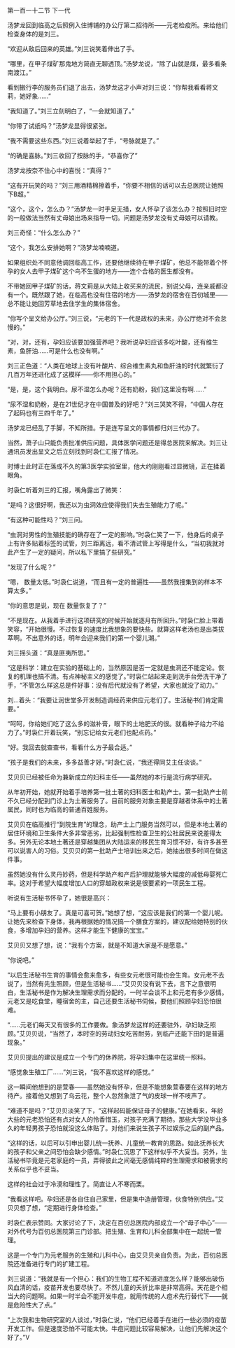 

第一百一十二节 下一代

汤梦龙回到临高之后照例入住博铺的办公厅第二招待所――元老检疫所。来给他们检查身体的是刘三。

“欢迎从敌后回来的英雄。”刘三说笑着伸出了手。

“哪里，在甲子煤矿那鬼地方简直无聊透顶。”汤梦龙说，“除了山就是煤，最多看条南渡江。”

看到搬行李的服务员们退了出去，汤梦龙这才小声对刘三说：“你帮我看看蒋文莉，她好象……”

“我知道了。”刘三立刻明白了，“一会就知道了。”

“你带了试纸吗？”汤梦龙显得很紧张。

“我不需要这些东西。”刘三说着举起了手，“号脉就是了。”

“的确是喜脉。”刘三收回了按脉的手，“恭喜你了”

汤梦龙按奈不住心中的喜悦：“真得？”

“这有开玩笑的吗？”刘三用酒精棉擦着手，“你要不相信的话可以去总医院让她照下B超。”

“这个，这个，怎么办？”汤梦龙一时手足无措，女人怀孕了该怎么办？按照旧时空的一般做法当然有丈母娘出场来指导一切。问题是汤梦龙没有丈母娘可以请教。

刘三奇怪：“什么怎么办？”

“这个，我怎么安排她啊？”汤梦龙喃喃道。

如果组织处不同意他调回临高工作，还要他继续待在甲子煤矿，他总不能带着个怀孕的女人去甲子煤矿这个鸟不生蛋的地方――连个合格的医生都没有。

不带她回甲子煤矿的话，蒋文莉是从大陆上收买来的流民，别说父母，连亲戚都没有一个。既然跟了她，在临高也没有住宿的地方――汤梦龙的宿舍在百仞城里――总不能让她回芳草地去住学生的集体宿舍。

“你写个呈文给办公厅。”刘三说，“元老的下一代是政权的未来，办公厅绝对不会怠慢的。”

“对，对，还有，孕妇应该要加强营养吧？我听说孕妇应该多吃叶酸，还有维生素，鱼肝油……可是什么也没有啊。”

刘三正色道：“人类在地球上没有叶酸片、综合维生素丸和鱼肝油的时代就繁衍了几百万年还进化成了这模样――你不用担心的。”

“是，是，这个我明白。尿不湿怎么办呢？还有奶粉，我们这里没有啊……”

“尿不湿和奶粉，是在21世纪才在中国普及的好吧？”刘三哭笑不得，“中国人存在了起码也有三四千年了。”

汤梦龙已经乱了手脚，不知所措。于是连写呈文的事情都归刘三代办了。

当然，萧子山只能负责批准供应问题，具体医学问题还是得总医院来解决。刘三让通讯员发出呈文之后立刻找到时袅仁汇报了情况。

时博士此时正在落成不久的第3医学实验室里，他大约刚刚看过显微镜，正在揉着眼角。

时袅仁听着刘三的汇报，嘴角露出了微笑：

“是吗？这很好啊，我还以为虫洞效应使得我们失去生殖能力了呢。”

“有这种可能性吗？”刘三问。

“虫洞对男性的生殖技能的确存在了一定的影响。”时袅仁笑了一下，他身后的桌子上有许多贴着标签的试管，刘三距离远，看不清试管上写得是什么，“当初我就对此产生了一定的疑问，所以私下里搞了些研究。”

“发现了什么呢？”

“嗯， 数量太低。”时袅仁说道，“而且有一定的普遍性――虽然我搜集到的样本不算太多。”

“你的意思是说，现在 数量恢复了？”

“不是现在。从我着手进行这项研究的时候开始就逐月有所回升。”时袅仁脸上带着笑容，“开始很慢。不过恢复的速度比我想象的要快些。就算这样老汤也是出类拔萃啊。不出意外的话，明年会迎来我们的第一个婴儿潮。”

刘三摇头道：“真是匪夷所思。”

“这是科学：建立在实验的基础上的，当然原因是否一定就是虫洞还不能定论。恢复的机理也搞不清。有点神秘主义的感觉了。”时袅仁站起来走到洗手台旁洗干净了手，“不管怎么样这总是件好事：没有后代就没有了希望，大家也就没了动力。”

刘…着头：“我要让润世堂多开发制造调经药来供应元老们了。生活秘书们肯定需要。”

“呵呵，你给她们吃了这么多的滋补膏，眼下的土地肥沃的很。就看种子给力不给力了。”时袅仁开着玩笑，“别忘记给女元老们也配点药。”

“好。我回去就查查书，看看什么方子最合适。”

“孩子是我们的未来，多多益善才好。”时袅仁说，“我还得同艾主任谈谈。”

艾贝贝已经被任命为兼新成立的妇科主任――虽然她的本行是流行病学研究。

从年初开始，她就开始着手培养第一批土著的妇科医士和助产士。第一批助产士前不久已经分配到门诊上为土著服务了。目前的服务对象主要是穿越者体系中的土著属民，同时也为临高的普通百姓服务。

艾贝贝在临高推行“到院生育”的理念，助产士上门服务当然可以，但是本地土著的居住环境和卫生条件大多非常恶劣，比起强制性检查卫生的公社居民来说差得太多。另外无论本地土著还是穿越集团从大陆运来的移民生育习惯不好，有许多甚至可以说害人的习俗。艾贝贝的第一批助产士培训出来之后，她抽出很多时间在做这件事。

虽然她没有什么灵丹妙药，但是科学助产和产后护理就能够大幅度的减低母婴死亡率。这对于希望大幅度增加人口的穿越政权来说是很要紧的一项民生工程。

听说有生活秘书怀孕了，她很是高兴：

“马上要有小朋友了。真是可喜可贺。”她想了想，“这应该是我们的第一个婴儿呢。让她先来检查下身体，我再根据她的情况搞一个膳食方案的，建议配给她特别的伙食，多增加孕妇的营养。这样才能生下健康的宝宝。”

艾贝贝又想了想，说：“我有个方案，就是不知道大家是不是愿意。”

“你说吧。”

“以后生活秘书生育的事情会愈来愈多，有些女元老很可能也会生育。女元老不去说了，当然有先生照顾，但是生活秘书……”艾贝贝没有说下去，言下之意很明白，生活秘书是作为解决生理需求而分配的，一时半会谈不上和元老有多少感情。元老又是吃食堂，睡宿舍的主，自己还要生活秘书伺候，要他们照顾孕妇恐怕很难。

“……元老们每天又有很多的工作要做。象汤梦龙这样的还要驻外，孕妇缺乏照顾。”艾贝贝说，“当然了，本时空的劳动妇女吃苦耐劳，到临产还能下田的是普遍现象。”

艾贝贝提出的建议是成立一个专门的休养院，将孕妇集中在这里统一照料。

“感觉象生殖工厂……”刘三说，“我不喜欢这样的感觉。”

这一瞬间他想到的是萱春――虽然她没有怀孕，但是不能想象萱春要在这样的地方待产。接着他又想到了乌云花，整个人忽然象泄了气的皮球一样不吱声了。

“难道不是吗？”艾贝贝淡笑了下，“这样起码能保证母子的健康。”在她看来，年龄大些的元老恐怕还有点对女人的怜香惜玉，对孩子充满了期待。那些大学没毕业多久的年轻男孩子恐怕就没这么体贴了。对他们来说生孩子不过娱乐之后的副产品。

“这样的话，以后可以引申出婴儿统一抚养、儿童统一教育的思路。如此抚养长大的孩子和父亲之间恐怕会缺少感情。”时袅仁沉思了下这样似乎不大妥当。另外，生活秘书毕竟是元老家庭的一员，弄得彼此之间毫无感情纯粹的生理需求和被需求的关系似乎也不妥当。

这样的社会过于冷漠和理性了。简直让人不寒而栗。

“我看这样吧。孕妇还是各自住自己家里，但是集中造册管理，伙食特别供应。”艾贝贝想了想，“定期进行身体检查。”

时袅仁表示赞同。大家讨论了下，决定在百仞总医院内部成立一个“母子中心”――对外代号为百仞总医院第三门诊部。把生殖、生育和儿科全部集中在一起统一管理。

这是一个专门为元老服务的生殖和儿科中心，由艾贝贝亲自负责。为此，百仞总医院还准备进行专门的扩建工程。

刘三说道：“我就是有一个担心：我们的生物工程不知道进度怎么样？能够出破伤风血清的话，疫苗开发也要尽快了。不然儿童的夭折比率是非常高得。天花是个相当大的问题啊。如果一时半会不能开发牛痘，就用传统的人痘术先行替代下――就是危险性大了点。”

“上次我和生物研究室的人谈过，”时袅仁说，“他们已经着手在进行一些必须的疫苗开发工作。但是速度恐怕不可能太快。牛痘问题比较容易解决，让他们先解决这个好了。”V

